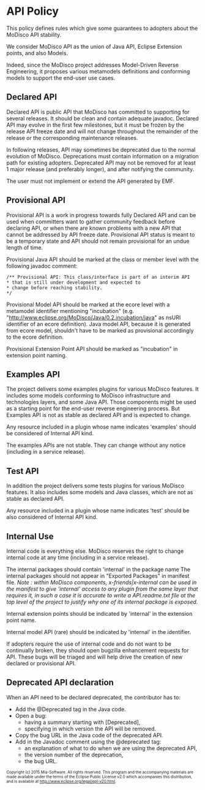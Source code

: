 =API Policy=

This policy defines rules which give some guarantees to adopters about the MoDisco API stability.

We consider MoDisco API as the union of Java API, Eclipse Extension points, and also Models.

Indeed, since the MoDisco project addresses Model-Driven Reverse Engineering, it proposes various metamodels definitions and conforming models to support the end-user use cases. 

== Declared API  ==

Declared API is public API that MoDisco has committed to supporting for several releases. It should be clean and contain adequate javadoc. Declared API may evolve in the first few milestones, but it must be frozen by the release API freeze date and will not change throughout the remainder of the release or the corresponding maintenance releases.

In following releases, API may sometimes be deprecated due to the normal evolution of MoDisco. Deprecations must contain information on a migration path for existing adopters. Deprecated API may not be removed for at least 1 major release (and preferably longer), and after notifying the community.

The user must not implement or extend the API generated by EMF.

== Provisional API  ==

Provisional API is a work in progress towards fully Declared API and can be used when committers want to gather community feedback before declaring API, or when there are known problems with a new API that cannot be addressed by API freeze date. Provisional API status is meant to be a temporary state and API should not remain provisional for an undue length of time.

Provisional Java API should be marked at the class or member level with the following javadoc comment:
<pre>/** Provisional API: This class/interface is part of an interim API
* that is still under development and expected to
* change before reaching stability.
*/
</pre>
Provisional Model API should be marked at the ecore level with a metamodel identifier mentioning "incubation" (e.g. "http://www.eclipse.org/MoDisco/Java/0.2.incubation/java" as nsURI identifier of an ecore definition). Java model API, because it is generated from ecore model, shouldn't have to be marked as provisional accordingly to the ecore definition.

Provisional Extension Point API should be marked as "incubation" in extension point naming.

== Examples API  ==

The project delivers some examples plugins for various MoDisco features. It includes some models conforming to MoDisco infrastructure and technologies layers, and some Java API. Those components might be used as a starting point for the end-user reverse engineering process. But Examples API is not as stable as declared API and is expected to change.

Any resource included in a plugin whose name indicates 'examples' should be considered of Internal API kind.

The examples APIs are not stable. They can change without any notice (including in a service release).

== Test API  ==

In addition the project delivers some tests plugins for various MoDisco features. It also includes some models and Java classes, which are not as stable as declared API.

Any resource included in a plugin whose name indicates 'test' should be also considered of Internal API kind.

== Internal Use  ==

Internal code is everything else. MoDisco reserves the right to change internal code at any time (including in a service release).

The internal packages should contain 'internal' in the package name
The internal packages should not appear in "Exported Packages" in manifest file. ''Note : within MoDisco components, x-friends|x-internal can be used in the manifest to give 'internal' access to any plugin from the same layer that requires it, in such a case it is accurate to write a API.readme.txt file at the top level of the project to justify why one of its internal package is exposed.''

Internal extension points should be indicated by 'internal' in the extension point name.

Internal model API (rare) should be indicated by 'internal' in the identifier.

If adopters require the use of internal code and do not want to be continually broken, they should open bugzilla enhancement requests for API. These bugs will be triaged and will help drive the creation of new declared or provisional API.

== Deprecated API declaration ==

When an API need to be declared deprecated, the contributor has to:
* Add the @Deprecated tag in the Java code.
* Open a bug:
** having a summary starting with [Deprecated],
** specifying in which version the API will be removed.
* Copy the bug URL in the Java code of the deprecated API.
* Add in the Javadoc comment using the @deprecated tag:
** an explanation of what to do when we are using the deprecated API,
** the version number of the deprecation,
** the bug URL.

<font size="-2">
Copyright (c) 2015 Mia-Software.
All rights reserved. This program and the accompanying materials
are made available under the terms of the Eclipse Public License v2.0
which accompanies this distribution, and is available at
http://www.eclipse.org/legal/epl-v20.html.
</font>
